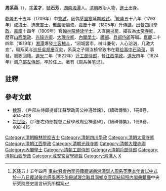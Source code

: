 '''周系英'''（{{bd|1765年||1824年|catIdx=Zhou周}}），[[表字|字]]'''孟才'''，[[號|號]]'''石芳'''，[[湖南|湖南]][[湘潭|湘潭]]人。[[清朝|清朝]]政治人物，[[進士|進士]]出身。

[[乾隆|乾隆]]五十五年（1709年）中[[會試|會試]]，因偶感[[風寒|風寒]]延期[[殿試|殿試]]。<ref>乾隆五十五年四月 [http://catalog.digitalarchives.tw/dacs5/System/Exhibition/Detail.jsp?OID=2616540 事由:移會內閣典籍廳湖南湘潭舉人周系英應本年會試中式於十八日覆試後忽感風寒不能殿試理合取具同鄉京官印結知照內閣典籍廳 ]中央研究院歷史語言研究所檔案</ref>[[乾隆|乾隆]]五十八年（1793年）成进士，选[[庶吉士|庶吉士]]，[[散館|散館]]授[[編修|編修]]。[[嘉慶|嘉慶]]十年（1805年）升[[侍講|侍講]]，出督[[四川|四川]][[學政|學政]]。[[嘉慶|嘉慶]]十四年（1809年）官[[翰林院侍读学士|翰林院侍读学士]]，入直[[南书房|南书房]]，擢拔為[[太常寺卿|太常寺卿]]。歷官[[山西|山西]][[學政|學政]]、[[光祿寺卿|光祿寺卿]]、[[大理寺卿|大理寺卿]]、[[內閣學士|內閣學士]]、[[禮部|禮部]]、[[兵部侍郎|兵部侍郎]]等職。[[嘉慶|嘉慶]]二十四年（1819年）[[湘潭|湘潭]]爆發[[土客械斗|土客械斗]]，“闭城罢市，械斗兼旬，人心汹汹，几激大变”，周系英与[[巡抚|巡抚]][[吳邦慶|吳邦慶]]互劾，系英之子周汝桢曾致书在籍[[给事中|给事中]][[石承藻|石承藻]]，事發，褫职回籍。[[道光|道光]]二年（1822年）迁[[工部侍郎|工部侍郎]]，督[[江西|江西]][[学政|学政]]。[[道光|道光]]四年（1824年）调[[户部左侍郎|户部左侍郎]]，卒於任上。著有《周系英笔记》。

==註釋==
{{reflist}}

==參考文獻==
*[[魏源|魏源]]，《戶部左侍郎提督江蘇學政周公神道碑銘》，《續碑傳集》，1冊8卷，404-408
*[[包世臣|包世臣]]，《戶部左侍郎提督江蘇學政周公神道碑》，《續碑傳集》，1冊8卷，408-415 

{{乾隆五十八年癸丑科殿試金榜}}
{{DEFAULTSORT:Zhou周}}

[[Category:清朝翰林院庶吉士|Category:清朝翰林院庶吉士]]
[[Category:清朝四川學政|Category:清朝四川學政]]
[[Category:清朝太常寺卿|Category:清朝太常寺卿]]
[[Category:清朝江西學政|Category:清朝江西學政]]
[[Category:清朝光祿寺卿|Category:清朝光祿寺卿]]
[[Category:清朝大理寺卿|Category:清朝大理寺卿]]
[[Category:內閣學士|Category:內閣學士]]
[[Category:清朝工部侍郎|Category:清朝工部侍郎]]
[[Category:清朝戶部侍郎|Category:清朝戶部侍郎]]
[[Category:清朝山西學政|Category:清朝山西學政]]
[[Category:咸安宮官學總裁|Category:咸安宮官學總裁]]
[[Category:湘潭人|Category:湘潭人]]
[[Category:周姓|X]]